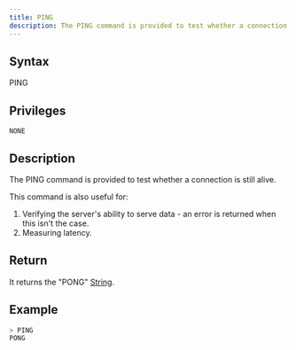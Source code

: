 ```yaml
---
title: PING
description: The PING command is provided to test whether a connection is still alive
---
```


## Syntax

PING

## Privileges

```
NONE
```

## Description

The PING command is provided to test whether a connection is still alive.

This command is also useful for:
1. Verifying the server's ability to serve data - an error is returned when this isn't the case.
2. Measuring latency.

## Return

It returns the "PONG" [String](https://github.com/sqlitecloud/sdk/blob/master/PROTOCOL.md). 

## Example

```bash
> PING
PONG
```
